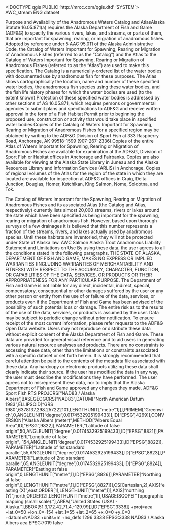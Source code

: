 <!DOCTYPE qgis PUBLIC 'http://mrcc.com/qgis.dtd' 'SYSTEM'>
<qgis version="3.34.2-Prizren">
  <identifier>AWC_stream</identifier>
  <parentidentifier></parentidentifier>
  <language>ENG</language>
  <type>dataset</type>
  <title>AWC_stream</title>
  <abstract>Purpose and Availability of the Anadromous Waters Catalog and AtlasAlaska Statute 16.05.871(a) requires the Alaska Department of Fish and Game (ADF&amp;G) to specify the various rivers, lakes, and streams, or parts of them, that are important for spawning, rearing, or migration of anadromous fishes. Adopted by reference under 5 AAC 95.011 of the Alaska Administrative Code, the Catalog of Waters Important for Spawning, Rearing or Migration of Anadromous Fishes (referred to as the "Catalog") and the Atlas to the Catalog of Waters Important for Spawning, Rearing or Migration of Anadromous Fishes (referred to as the "Atlas") are used to make this specification. The Catalog is a numerically-ordered list of the water bodies with documented use by anadromous fish for these purposes. The Atlas shows cartographically the location, name and number of these specified water bodies, the anadromous fish species using these water bodies, and the fish life history phases for which the water bodies are used (to the extent known).Protection of these specified water bodies is addressed by other sections of AS 16.05.871, which requires persons or governmental agencies to submit plans and specifications to ADF&amp;G and receive written approval in the form of a Fish Habitat Permit prior to beginning the proposed use, construction or activity that would take place in specified water bodies.Copies of the Catalog of Waters Important for Spawning, Rearing or Migration of Anadromous Fishes for a specified region may be obtained by writing to the ADF&amp;G Division of Sport Fish at 333 Raspberry Road, Anchorage, AK 99518-1599 (907-267-2336).Copies of the entire Atlas of Waters Important for Spawning, Rearing or Migration of Anadromous Fishes are available for examination at the ADF&amp;G, Division of Sport Fish or Habitat offices in Anchorage and Fairbanks. Copies are also available for viewing at the Alaska State Library in Juneau and the Alaska Resources Library and Information Services (ARLIS) in Anchorage. Copies of regional volumes of the Atlas for the region of the state in which they are located are available for inspection at ADF&amp;G offices in Craig, Delta Junction, Douglas, Homer, Ketchikan, King Salmon, Nome, Soldotna, and Tok.

The Catalog of Waters Important for the Spawning, Rearing or Migration of Anadromous Fishes and its associated Atlas (the Catalog and Atlas, respectively) currently lists almost 20,000 streams, rivers or lakes around the state which have been specified as being important for the spawning, rearing or migration of anadromous fish. However, based upon thorough surveys of a few drainages it is believed that this number represents a fraction of the streams, rivers, and lakes actually used by anadromous species. Until these habitats are inventoried, they will not be protected under State of Alaska law.</abstract>
  <keywords vocabulary="Search keys">
    <keyword>AWC</keyword>
    <keyword>Salmon</keyword>
    <keyword>Alaska</keyword>
    <keyword>Trout</keyword>
    <keyword>Anadromous</keyword>
  </keywords>
  <contact>
    <name></name>
    <organization></organization>
    <position></position>
    <voice></voice>
    <fax></fax>
    <email></email>
    <role></role>
  </contact>
  <links/>
  <dates/>
  <fees></fees>
  <constraints type="Limitations of use">Liability Statement and Limitations on Use By using these data, the user agrees to all the conditions stated in the following paragraphs. THE STATE OF ALASKA, DEPARTMENT OF FISH AND GAME, MAKES NO EXPRESS OR IMPLIED WARRANTIES (INCLUDING WARRANTIES OF MERCHANTABILITY AND FITNESS) WITH RESPECT TO THE ACCURACY, CHARACTER, FUNCTION, OR CAPABILITIES OF THE DATA, SERVICES, OR PRODUCTS OR THEIR APPROPRIATENESS FOR ANY PARTICULAR PURPOSE. The Department of Fish and Game is not liable for any direct, incidental, indirect, special, compensatory, consequential or other damages suffered by the user or any other person or entity from the use of or failure of the data, services, or products even if the Department of Fish and Game has been advised of the possibility of such potential loss or damage. The entire risk as to the results of the use of the data, services, or products is assumed by the user. Data may be subject to periodic change without prior notification. To ensure receipt of the most current information, please refer requests to the ADF&amp;G Open Data website. Users may not reproduce or distribute these data without explicit consent of the Alaska Department of Fish and Game. These data are provided for general visual reference and to aid users in generating various natural resource analyses and products. There are no constraints to accessing these data, other than the limitations or constraints associated with a specific dataset or set forth herein. It is strongly recommended that careful attention be paid to the contents of the metadata file associated with these data. Any hardcopy or electronic products utilizing these data shall clearly indicate their source. If the user has modified the data in any way, the user must describe the modifications they have performed. The user agrees not to misrepresent these data, nor to imply that the Alaska Department of Fish and Game approved any changes they made.</constraints>
  <rights>ADF&amp;G Sport Fish RTS</rights>
  <encoding></encoding>
  <crs>
    <spatialrefsys nativeFormat="Wkt">
      <wkt>PROJCRS["NAD83 / Alaska Albers",BASEGEOGCRS["NAD83",DATUM["North American Datum 1983",ELLIPSOID["GRS 1980",6378137,298.257222101,LENGTHUNIT["metre",1]]],PRIMEM["Greenwich",0,ANGLEUNIT["degree",0.0174532925199433]],ID["EPSG",4269]],CONVERSION["Alaska Albers (meter)",METHOD["Albers Equal Area",ID["EPSG",9822]],PARAMETER["Latitude of false origin",50,ANGLEUNIT["degree",0.0174532925199433],ID["EPSG",8821]],PARAMETER["Longitude of false origin",-154,ANGLEUNIT["degree",0.0174532925199433],ID["EPSG",8822]],PARAMETER["Latitude of 1st standard parallel",55,ANGLEUNIT["degree",0.0174532925199433],ID["EPSG",8823]],PARAMETER["Latitude of 2nd standard parallel",65,ANGLEUNIT["degree",0.0174532925199433],ID["EPSG",8824]],PARAMETER["Easting at false origin",0,LENGTHUNIT["metre",1],ID["EPSG",8826]],PARAMETER["Northing at false origin",0,LENGTHUNIT["metre",1],ID["EPSG",8827]]],CS[Cartesian,2],AXIS["easting (X)",east,ORDER[1],LENGTHUNIT["metre",1]],AXIS["northing (Y)",north,ORDER[2],LENGTHUNIT["metre",1]],USAGE[SCOPE["Topographic mapping (small scale)."],AREA["United States (USA) - Alaska."],BBOX[51.3,172.42,71.4,-129.99]],ID["EPSG",3338]]</wkt>
      <proj4>+proj=aea +lat_0=50 +lon_0=-154 +lat_1=55 +lat_2=65 +x_0=0 +y_0=0 +datum=NAD83 +units=m +no_defs</proj4>
      <srsid>1296</srsid>
      <srid>3338</srid>
      <authid>EPSG:3338</authid>
      <description>NAD83 / Alaska Albers</description>
      <projectionacronym>aea</projectionacronym>
      <ellipsoidacronym>EPSG:7019</ellipsoidacronym>
      <geographicflag>false</geographicflag>
    </spatialrefsys>
  </crs>
  <extent>
    <spatial crs="EPSG:3338" minx="-180" dimensions="2" maxx="180" maxy="71.24509999999999366" maxz="0" miny="49.23080000000000211" minz="0"/>
    <temporal>
      <period>
        <start></start>
        <end></end>
      </period>
    </temporal>
  </extent>
</qgis>
